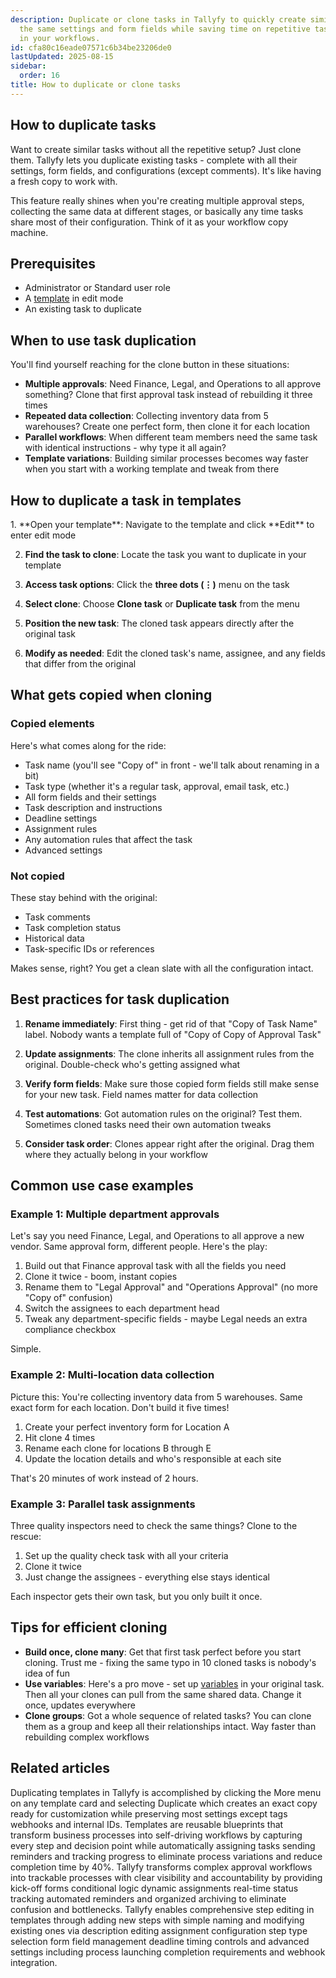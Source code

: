 ```yaml
---
description: Duplicate or clone tasks in Tallyfy to quickly create similar tasks with
  the same settings and form fields while saving time on repetitive task creation
  in your workflows.
id: cfa80c16eade07571c6b34be23206de0
lastUpdated: 2025-08-15
sidebar:
  order: 16
title: How to duplicate or clone tasks
---
```



## How to duplicate tasks

Want to create similar tasks without all the repetitive setup? Just clone them. Tallyfy lets you duplicate existing tasks - complete with all their settings, form fields, and configurations (except comments). It's like having a fresh copy to work with.

This feature really shines when you're creating multiple approval steps, collecting the same data at different stages, or basically any time tasks share most of their configuration. Think of it as your workflow copy machine.

## Prerequisites

- Administrator or Standard user role  
- A [template](/products/pro/documenting/templates/) in edit mode
- An existing task to duplicate

## When to use task duplication

You'll find yourself reaching for the clone button in these situations:

- **Multiple approvals**: Need Finance, Legal, and Operations to all approve something? Clone that first approval task instead of rebuilding it three times
- **Repeated data collection**: Collecting inventory data from 5 warehouses? Create one perfect form, then clone it for each location
- **Parallel workflows**: When different team members need the same task with identical instructions - why type it all again?
- **Template variations**: Building similar processes becomes way faster when you start with a working template and tweak from there

## How to duplicate a task in templates

<Steps>
1. **Open your template**: Navigate to the template and click **Edit** to enter edit mode

2. **Find the task to clone**: Locate the task you want to duplicate in your template

3. **Access task options**: Click the **three dots (⋮)** menu on the task

4. **Select clone**: Choose **Clone task** or **Duplicate task** from the menu

5. **Position the new task**: The cloned task appears directly after the original task

6. **Modify as needed**: Edit the cloned task's name, assignee, and any fields that differ from the original
</Steps>

## What gets copied when cloning

### Copied elements
Here's what comes along for the ride:
- Task name (you'll see "Copy of" in front - we'll talk about renaming in a bit)
- Task type (whether it's a regular task, approval, email task, etc.)
- All form fields and their settings
- Task description and instructions  
- Deadline settings
- Assignment rules
- Any automation rules that affect the task
- Advanced settings

### Not copied
These stay behind with the original:
- Task comments
- Task completion status
- Historical data
- Task-specific IDs or references

Makes sense, right? You get a clean slate with all the configuration intact.

## Best practices for task duplication

1. **Rename immediately**: First thing - get rid of that "Copy of Task Name" label. Nobody wants a template full of "Copy of Copy of Approval Task"

2. **Update assignments**: The clone inherits all assignment rules from the original. Double-check who's getting assigned what

3. **Verify form fields**: Make sure those copied form fields still make sense for your new task. Field names matter for data collection

4. **Test automations**: Got automation rules on the original? Test them. Sometimes cloned tasks need their own automation tweaks

5. **Consider task order**: Clones appear right after the original. Drag them where they actually belong in your workflow

## Common use case examples

### Example 1: Multiple department approvals
Let's say you need Finance, Legal, and Operations to all approve a new vendor. Same approval form, different people. Here's the play:
1. Build out that Finance approval task with all the fields you need
2. Clone it twice - boom, instant copies
3. Rename them to "Legal Approval" and "Operations Approval" (no more "Copy of" confusion)
4. Switch the assignees to each department head
5. Tweak any department-specific fields - maybe Legal needs an extra compliance checkbox

Simple.

### Example 2: Multi-location data collection
Picture this: You're collecting inventory data from 5 warehouses. Same exact form for each location. Don't build it five times!
1. Create your perfect inventory form for Location A
2. Hit clone 4 times
3. Rename each clone for locations B through E
4. Update the location details and who's responsible at each site

That's 20 minutes of work instead of 2 hours.

### Example 3: Parallel task assignments
Three quality inspectors need to check the same things? Clone to the rescue:
1. Set up the quality check task with all your criteria
2. Clone it twice
3. Just change the assignees - everything else stays identical

Each inspector gets their own task, but you only built it once.

## Tips for efficient cloning

- **Build once, clone many**: Get that first task perfect before you start cloning. Trust me - fixing the same typo in 10 cloned tasks is nobody's idea of fun
- **Use variables**: Here's a pro move - set up [variables](/products/pro/documenting/templates/variables/) in your original task. Then all your clones can pull from the same shared data. Change it once, updates everywhere
- **Clone groups**: Got a whole sequence of related tasks? You can clone them as a group and keep all their relationships intact. Way faster than rebuilding complex workflows


## Related articles
<CardGrid>
<LinkTitleCard header="<b>Templates > Duplicate a template</b>" href="/products/pro/documenting/templates/how-do-i-duplicate-a-template-on-tallyfy/" > Duplicating templates in Tallyfy is accomplished by clicking the More menu on any template card and selecting Duplicate which creates an exact copy ready for customization while preserving most settings except tags webhooks and internal IDs. </LinkTitleCard>
<LinkTitleCard header="<b>Documenting > Templates</b>" href="/products/pro/documenting/templates/" > Templates are reusable blueprints that transform business processes into self-driving workflows by capturing every step and decision point while automatically assigning tasks sending reminders and tracking progress to eliminate process variations and reduce completion time by 40%. </LinkTitleCard>
<LinkTitleCard header="<b>How To > Complex approval workflows</b>" href="/products/pro/tutorials/how-to/track-and-run-complex-approval-workflows/" > Tallyfy transforms complex approval workflows into trackable processes with clear visibility and accountability by providing kick-off forms conditional logic dynamic assignments real-time status tracking automated reminders and organized archiving to eliminate confusion and bottlenecks. </LinkTitleCard>
<LinkTitleCard header="<b>Edit Templates > Edit steps</b>" href="/products/pro/documenting/templates/edit-templates/edit-steps/" > Tallyfy enables comprehensive step editing in templates through adding new steps with simple naming and modifying existing ones via description editing assignment configuration step type selection form field management deadline timing controls and advanced settings including process launching completion requirements and webhook integration. </LinkTitleCard>
</CardGrid>